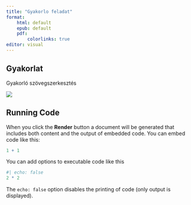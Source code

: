 ```yaml
---
title: "Gyakorlo feladat"
format: 
    html: default
    epub: default
    pdf: 
        colorlinks: true
editor: visual
---
```


## Gyakorlat

Gyakorló szövegszerkesztés



![](jpg/tree-736885_1280.jpg){fig-align="center"}

## Running Code

When you click the **Render** button a document will be generated that includes both content and the output of embedded code. You can embed code like this:

```r
1 + 1
```

You can add options to executable code like this

```r
#| echo: false
2 * 2
```

The `echo: false` option disables the printing of code (only output is displayed).
